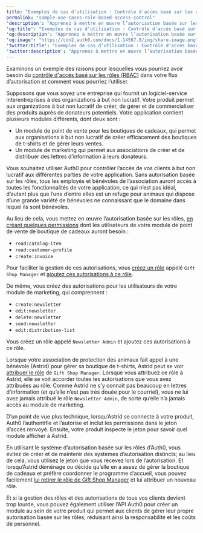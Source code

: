 ---
title: "Exemples de cas d’utilisation : Contrôle d'accès basé sur les rôles (RBAC)"
permalink: "sample-use-cases-role-based-access-control"
'description': "Apprenez à mettre en œuvre l’autorisation basée sur les rôles (RBAC) dans différents scénarios et découvrez comment utiliser les règles avec la RBAC."
'og:title': "Exemples de cas d’utilisation : Contrôle d'accès basé sur les rôles (RBAC)"
'og:description': "Apprenez à mettre en œuvre l’autorisation basée sur les rôles (RBAC) dans différents scénarios et découvrez comment utiliser les règles avec la RBAC."
'og:image': "https://cdn2.auth0.com/docs/1.14567.0/img/share-image.png"
'twitter:title': "Exemples de cas d’utilisation : Contrôle d'accès basé sur les rôles (RBAC)"
'twitter:description': "Apprenez à mettre en œuvre l’autorisation basée sur les rôles (RBAC) dans différents scénarios et découvrez comment utiliser les règles avec la RBAC."
---

Examinons un exemple des raisons pour lesquelles vous pourriez avoir besoin du [contrôle d'accès basé sur les rôles (RBAC)](/docs/fr-ca/manage-users/access-control/rbac) dans votre flux d’autorisation et comment vous pourriez l’utiliser.

Supposons que vous soyez une entreprise qui fournit un logiciel-service interentreprises à des organizations à but non lucratif. Votre produit permet aux organizations à but non lucratif de créer, de gérer et de commercialiser des produits auprès de donateurs potentiels. Votre application contient plusieurs modules différents, dont deux sont :

* Un module de point de vente pour les boutiques de cadeaux, qui permet aux organisations à but non lucratif de créer efficacement des boutiques de t-shirts et de gérer leurs ventes.
* Un module de marketing qui permet aux associations de créer et de distribuer des lettres d’information à leurs donateurs.

Vous souhaitez utiliser Auth0 pour contrôler l’accès de vos clients à but non lucratif aux différentes parties de votre application. Sans autorisation basée sur les rôles, tous les employés et bénévoles de l’association auront accès à toutes les fonctionnalités de votre application, ce qui n’est pas idéal, d’autant plus que l’une d’entre elles est un refuge pour animaux qui dispose d’une grande variété de bénévoles ne connaissant que le domaine dans lequel ils sont bénévoles.

Au lieu de cela, vous mettez en œuvre l’autorisation basée sur les rôles,  [en créant quelques permissions](/docs/fr-ca/get-started/apis/add-api-permissions) dont les utilisateurs de votre module de point de vente de boutique de cadeaux auront besoin :

* `read:catalog-item`
* `read:customer-profile`
* `create:invoice`

Pour faciliter la gestion de ces autorisations, vous [créez un rôle](/docs/fr-ca/manage-users/access-control/configure-core-rbac/roles/create-roles) appelé `Gift Shop Manager` et [ajoutez ces autorisations à ce rôle](/docs/fr-ca/manage-users/access-control/configure-core-rbac/roles/add-permissions-to-roles).

De même, vous créez des autorisations pour les utilisateurs de votre module de marketing, qui comprennent :

* `create:newsletter`
* `edit:newsletter`
* `delete:newsletter`
* `send:newsletter`
* `edit:distribution-list`

Vous créez un rôle appelé `Newsletter Admin` et ajoutez ces autorisations à ce rôle.

Lorsque votre association de protection des animaux fait appel à une bénévole (Astrid) pour gérer sa boutique de t-shirts, Astrid peut se voir [attribuer le rôle](/docs/fr-ca/manage-users/access-control/configure-core-rbac/rbac-users/assign-roles-to-users) de `Gift Shop Manager`. Lorsque vous attribuez ce rôle à Astrid, elle se voit accorder toutes les autorisations que vous avez attribuées au rôle. Comme Astrid ne s’y connait pas beaucoup en lettres d’information (et qu’elle n’est pas très douée pour le courriel), vous ne lui avez jamais attribué le rôle `Newsletter Admin`, de sorte qu’elle n’a jamais accès au module de marketing.

D’un point de vue plus technique, lorsqu’Astrid se connecte à votre produit, Auth0 l’authentifie et l’autorise et inclut les permissions dans le jeton d’accès renvoyé. Ensuite, votre produit inspecte le jeton pour savoir quel module afficher à Astrid.

En utilisant le système d’autorisation basée sur les rôles d’Auth0, vous évitez de créer et de maintenir des systèmes d’autorisation distincts; au lieu de cela, vous utilisez le jeton que vous recevez lors de l’autorisation. Et lorsqu’Astrid déménage ou décide qu’elle en a assez de gérer la boutique de cadeaux et préfère coordonner le programme d’accueil, vous pouvez facilement [lui retirer le rôle de Gift Shop Manager](/docs/fr-ca/manage-users/access-control/configure-core-rbac/rbac-users/remove-roles-from-users) et lui attribuer un nouveau rôle.

Et si la gestion des rôles et des autorisations de tous vos clients devient trop lourde, vous pouvez également utiliser l’API Auth0 pour créer un module au sein de votre produit qui permet aux clients de gérer leur propre autorisation basée sur les rôles, réduisant ainsi la responsabilité et les coûts de personnel.